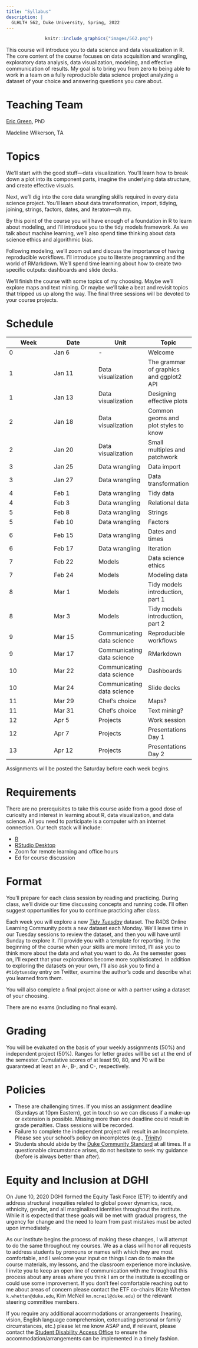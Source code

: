 ```yaml
---
title: "Syllabus"
description: |
  GLHLTH 562, Duke University, Spring, 2022
---
```


<center>
```r
knitr::include_graphics("images/562.png")
```
</center>

This course will introduce you to data science and data visualization in R. The core content of the course focuses on data acquisition and wrangling, exploratory data analysis, data visualization, modeling, and effective communication of results. My goal is to bring you from zero to being able to work in a team on a fully reproducible data science project analyzing a dataset of your choice and answering questions you care about.

# Teaching Team

[Eric Green](https://globalhealth.duke.edu/people/green-eric), PhD

Madeline Wilkerson, TA

# Topics

We'll start with the good stuff—data visualization. You'll learn how to break down a plot into its component parts, imagine the underlying data structure, and create effective visuals.

Next, we'll dig into the core data wrangling skills required in every data science project. You'll learn about data transformation, import, tidying, joining, strings, factors, dates, and iteraton—oh my.

By this point of the course you will have enough of a foundation in R to learn about modeling, and I'll introduce you to the tidy models framework. As we talk about machine learning, we'll also spend time thinking about data science ethics and algorithmic bias.

Following modeling, we'll zoom out and discuss the importance of having reproducible workflows. I'll introduce you to literate programming and the world of RMarkdown. We'll spend time learning about how to create two specific outputs: dashboards and slide decks.

We'll finish the course with some topics of my choosing. Maybe we'll explore maps and text mining. Or maybe we'll take a beat and revisit topics that tripped us up along the way. The final three sessions will be devoted to your course projects.


# Schedule

| Week | Date | Unit | Topic |
|--- | --- | --- | --- |
| 0 | Jan 6 | - | Welcome |
| 1 | Jan 11 | Data visualization | The grammar of graphics and ggplot2 API |
| 1 | Jan 13 | Data visualization | Designing effective plots |
| 2 | Jan 18 | Data visualization | Common geoms and plot styles to know |
| 2 | Jan 20 | Data visualization | Small multiples and patchwork |
| 3 | Jan 25 | Data wrangling | Data import |
| 3 | Jan 27 | Data wrangling | Data transformation |
| 4 | Feb 1 | Data wrangling | Tidy data |
| 4 | Feb 3 | Data wrangling | Relational data |
| 5 | Feb 8 | Data wrangling | Strings |
| 5 | Feb 10 | Data wrangling | Factors |
| 6 | Feb 15 | Data wrangling | Dates and times |
| 6 | Feb 17 | Data wrangling | Iteration |
| 7 | Feb 22 | Models | Data science ethics |
| 7 | Feb 24 | Models | Modeling data |
| 8 | Mar 1 | Models | Tidy models introduction, part 1 |
| 8 | Mar 3 | Models | Tidy models introduction, part 2 |
| 9 | Mar 15 | Communicating data science | Reproducible workflows |
| 9 | Mar 17 | Communicating data science | RMarkdown |
| 10 | Mar 22 | Communicating data science | Dashboards |
| 10 | Mar 24 | Communicating data science | Slide decks |
| 11 | Mar 29 | Chef's choice | Maps? |
| 11 | Mar 31 | Chef's choice | Text mining? |
| 12 | Apr 5 | Projects | Work session |
| 12 | Apr 7 | Projects | Presentations Day 1 |
| 13 | Apr 12 | Projects | Presentations Day 2 |

Assignments will be posted the Saturday before each week begins.

# Requirements

There are no prerequisites to take this course aside from a good dose of curiosity and interest in learning about R, data visualization, and data science. All you need to participate is a computer with an internet connection. Our tech stack will include:

* [R](https://cloud.r-project.org/)
* [RStudio Desktop](https://rstudio.com/products/rstudio/download/#download)
* Zoom for remote learning and office hours
* Ed for course discussion

# Format

You'll prepare for each class session by reading and practicing. During class, we'll divide our time discussing concepts and running code. I'll often suggest opportunities for you to continue practicing after class. 

Each week you will explore a new [*Tidy Tuesday*](https://github.com/rfordatascience/tidytuesday) dataset. The R4DS Online Learning Community posts a new dataset each Monday. We'll leave time in our Tuesday sessions to review the dataset, and then you will have until Sunday to explore it. I'll provide you with a template for reporting. In the beginning of the course when your skills are more limited, I'll ask you to think more about the data and what you want to do. As the semester goes on, I'll expect that your explorations become more sophisticated. In addition to exploring the datasets on your own, I'll also ask you to find a `#tidytuesday` entry on Twitter, examine the author's code and describe what you learned from them.

You will also complete a final project alone or with a partner using a dataset of your choosing.

There are no exams (including no final exam).

# Grading

You will be evaluated on the basis of your weekly assignments (50%) and independent project (50%). Ranges for letter grades will be set at the end of the semester. Cumulative scores of at least 90, 80, and 70 will be guaranteed at least an A-, B-, and C-, respectively.

# Policies

* These are challenging times. If you miss an assignment deadline (Sundays at 10pm Eastern), get in touch so we can discuss if a make-up or extension is possible. Missing more than one deadline could result in grade penalties. Class sessions will be recorded. 
* Failure to complete the independent project will result in an Incomplete. Please see your school's policy on incompletes (e.g., [Trinity](https://trinity.duke.edu/undergraduate/academic-policies/continuation-requirements))
* Students should abide by the [Duke Community Standard](https://studentaffairs.duke.edu/conduct/about-us/duke-community-standard) at all times. If a questionable circumstance arises, do not hesitate to seek my guidance (before is always better than after).

# Equity and Inclusion at DGHI

On June 10, 2020 DGHI formed the Equity Task Force (ETF) to identify and address structural inequities related to global power dynamics, race, ethnicity, gender, and all marginalized identities throughout the institute. While it is expected that these goals will be met with gradual progress, the urgency for change and the need to learn from past mistakes must be acted upon immediately.

As our institute begins the process of making these changes, I will attempt to do the same throughout my courses. We as a class will honor all requests to address students by pronouns or names with which they are most comfortable, and I welcome your input on things I can do to make the course materials, my lessons, and the classroom experience more inclusive. I invite you to keep an open line of communication with me throughout this process about any areas where you think I am or the institute is excelling or could use some improvement. If you don’t feel comfortable reaching out to me about areas of concern please contact the ETF co-chairs (Kate Whetten `k.whetten@duke.edu`, Kim McNeil `km.mcneil@duke.edu`) or the relevant steering committee members.

If you require any additional accommodations or arrangements (hearing, vision, English language comprehension, extenuating personal or family circumstances, etc.) please let me know ASAP and, if relevant, please contact the [Student Disability Access Office](http://www.access.duke.edu/students/requesting/index.php) to ensure the accommodation/arrangements can be implemented in a timely fashion.
